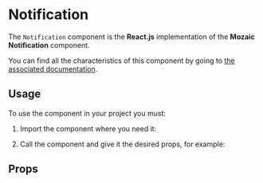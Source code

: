 
<Meta title="Components/Notification" component={Notification} argTypes={argTypes} />

# Notification

The `Notification` component is the **React.js** implementation of the **Mozaic Notification** component.

You can find all the characteristics of this component by going to [the associated documentation](https://mozaic.adeo.cloud/Components/Notification/).

## Usage

To use the component in your project you must:

1. Import the component where you need it:

<Source language="javascript" code="import { Notification } from 'bigfish-wms--mozaic-react';" />

2. Call the component and give it the desired props, for example:

<Canvas withSource="open">
    <Story story={Controls} />
</Canvas>

## Props

<ArgsTable of={Notification} />

